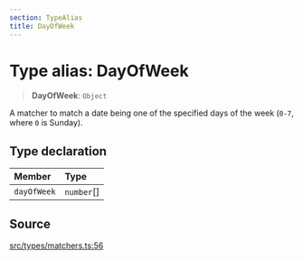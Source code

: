 ```yaml
---
section: TypeAlias
title: DayOfWeek
---
```


# Type alias: DayOfWeek

> **DayOfWeek**: `Object`

A matcher to match a date being one of the specified days of the week (`0-7`,
where `0` is Sunday).

## Type declaration

| Member | Type |
| :------ | :------ |
| `dayOfWeek` | `number`[] |

## Source

[src/types/matchers.ts:56](https://github.com/gpbl/react-day-picker/blob/45cca307e/src/types/matchers.ts#L56)
